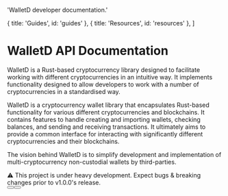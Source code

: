 
  'WalletD developer documentation.'

  { title: 'Guides', id: 'guides' },
  { title: 'Resources', id: 'resources' },
]

<HeroPattern />

# WalletD API Documentation

WalletD is a Rust-based cryptocurrency library designed to facilitate working with different cryptocurrencies in an intuitive way. It implements functionality designed to allow developers to work with a number of cryptocurrencies in a standardised way.

WalletD is a cryptocurrency wallet library that encapsulates Rust-based functionality for various different cryptocurrencies and blockchains. It contains features to handle creating and importing wallets, checking balances, and sending and receiving transactions. It ultimately aims to provide a common interface for interacting with significantly different cryptocurrencies and their blockchains. 

The vision behind WalletD is to simplify development and implementation of multi-cryptocurrency non-custodial wallets by third-parties. 



<Note>
  ⚠️ This project is under heavy development. Expect bugs & breaking changes prior to v1.0.0's release.
</Note>

<div className="not-prose mb-16 mt-6 flex gap-3">
  <Button href="/quickstart" arrow="right" children="Quickstart" />
  <Button href="https://github.com/walletd/walletd" variant="outline" children="Walletd GitHub Repo" />
</div>

<Guides />

<Resources />